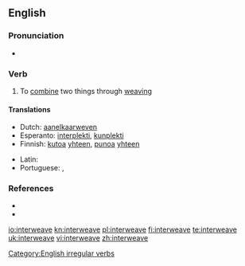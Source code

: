 ==English==

===Pronunciation===
* {{IPA|/'ɪntərwiːv/}}

===Verb===
{{en-verb|interweaves|interweaving|'''[[interwove]]''' or '''[[interweaved]]'''|interwoven}}

# To [[combine]] two things through [[weaving]]

====Translations====
{{trans-top|to combine two things through weaving}}
* Dutch: [[aanelkaarweven]]
* Esperanto: [[interplekti]], [[kunplekti]]
* Finnish: [[kutoa]] [[yhteen]], [[punoa]] [[yhteen]]
{{trans-mid}}
* Latin: {{t|la|necto|alt=nectō}}
* Portuguese: {{t+|pt|entrançar}}, {{t+|pt|entrelaçar}}
{{trans-bottom}}

===References===
* {{R:Century 1911}}
* {{R:Webster 1913}}

[[Category:English irregular verbs]]

[[io:interweave]]
[[kn:interweave]]
[[pl:interweave]]
[[fi:interweave]]
[[te:interweave]]
[[uk:interweave]]
[[vi:interweave]]
[[zh:interweave]]